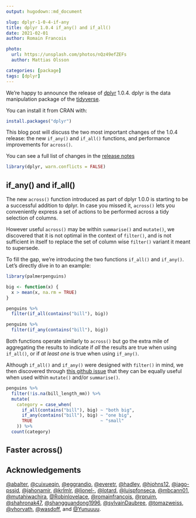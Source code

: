 ```yaml
---
output: hugodown::md_document

slug: dplyr-1-0-4-if-any
title: dplyr 1.0.4 if_any() and if_all()
date: 2021-02-01
author: Romain Francois

photo:
  url: https://unsplash.com/photos/nQz49efZEFs
  author: Mattias Olsson

categories: [package] 
tags: [dplyr]
---
```


We're happy to announce the release of [dplyr](https://dplyr.tidyverse.org) 1.0.4. dplyr is the data
manipulation package of the [tidyverse](https://www.tidyverse.org). 

You can install it from CRAN with:

```r
install.packages("dplyr")
```

This blog post will discuss the two most important changes of the 1.0.4 release: 
the new `if_any()` and `if_all()` functions, and performance improvements for `across()`.

You can see a full list of changes in the [release notes]({ github_release })

```r
library(dplyr, warn.conflicts = FALSE)
```

## if_any() and if_all()

The new `across()` function introduced as part of dplyr 1.0.0 is starting to be 
a successful addition to dplyr. In case you missed it, `across()` lets you 
conveniently express a set of actions to be performed across a tidy selection 
of columns. 

However useful `across()` may be within `summarise()` and `mutate()`, we discovered
that it is not optimal in the context of `filter()`, and is not sufficient in itself 
to replace the set of column wise `filter()` variant it meant to supersede. 

To fill the gap, we're introducing the two functions `if_all()` and `if_any()`. Let's 
directly dive in to an example: 

```r
library(palmerpenguins)

big <- function(x) {
  x > mean(x, na.rm = TRUE)
}

penguins %>% 
  filter(if_all(contains("bill"), big))

penguins %>% 
  filter(if_any(contains("bill"), big))
```

Both functions operate similarly to `across()` but go the extra mile of aggregating the 
results to indicate if *all* the results are true when using `if_all()`, or if *at least 
one* is true when using `if_any()`. 

Although `if_all()` and `if_any()` were designed with `filter()` in mind, we then discovered
through [this github issue](https://github.com/tidyverse/dplyr/issues/5709) that they can be equally 
useful when used within `mutate()` and/or `summarise()`. 

```r
penguins %>% 
  filter(!is.na(bill_length_mm)) %>% 
  mutate(
    category = case_when(
      if_all(contains("bill"), big) ~ "both big", 
      if_any(contains("bill"), big) ~ "one big", 
      TRUE                          ~ "small"
    )) %>% 
  count(category)
```

## Faster across()



## Acknowledgements

[&#x0040;abalter](https://github.com/abalter), [&#x0040;cuixueqin](https://github.com/cuixueqin), [&#x0040;eggrandio](https://github.com/eggrandio), [&#x0040;everetr](https://github.com/everetr), [&#x0040;hadley](https://github.com/hadley), [&#x0040;hjohns12](https://github.com/hjohns12), [&#x0040;iago-pssjd](https://github.com/iago-pssjd), [&#x0040;jahonamir](https://github.com/jahonamir), [&#x0040;krlmlr](https://github.com/krlmlr), [&#x0040;lionel-](https://github.com/lionel-), [&#x0040;lotard](https://github.com/lotard), [&#x0040;luispfonseca](https://github.com/luispfonseca), [&#x0040;mbcann01](https://github.com/mbcann01), [&#x0040;mutahiwachira](https://github.com/mutahiwachira), [&#x0040;Robinlovelace](https://github.com/Robinlovelace), [&#x0040;romainfrancois](https://github.com/romainfrancois), [&#x0040;rpruim](https://github.com/rpruim), [&#x0040;shahronak47](https://github.com/shahronak47), [&#x0040;shangguandong1996](https://github.com/shangguandong1996), [&#x0040;sylvainDaubree](https://github.com/sylvainDaubree), [&#x0040;tomazweiss](https://github.com/tomazweiss), [&#x0040;vhorvath](https://github.com/vhorvath), [&#x0040;wasdoff](https://github.com/wasdoff), and [&#x0040;Yunuuuu](https://github.com/Yunuuuu).
